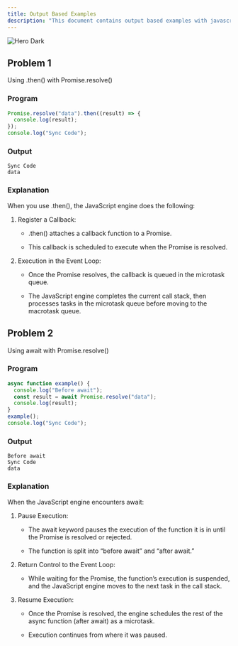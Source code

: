 ```yaml
---
title: Output Based Examples
description: "This document contains output based examples with javascript"
---
```


<img alt="Hero Dark" classname="hidden dark:block" src="https://www.tutorialrepublic.com/lib/images/javascript-illustration.png" />

## Problem 1

Using .then() with Promise.resolve()

### Program

```javascript problem1.js
Promise.resolve("data").then((result) => {
  console.log(result);
});
console.log("Sync Code"); 
```

### Output

```
Sync Code
data
```

### Explanation

When you use .then(), the JavaScript engine does the following:

1. Register a Callback:

   * .then() attaches a callback function to a Promise.

   * This callback is scheduled to execute when the Promise is resolved.

2. Execution in the Event Loop:

   * Once the Promise resolves, the callback is queued in the microtask queue.

   * The JavaScript engine completes the current call stack, then processes tasks in the microtask queue before moving to the macrotask queue.

## Problem 2

Using await with Promise.resolve()

### Program

```javascript problem2.js
async function example() {
  console.log("Before await");
  const result = await Promise.resolve("data");
  console.log(result);
}
example();
console.log("Sync Code");
```

### Output

```
Before await
Sync Code
data
```

### Explanation

When the JavaScript engine encounters await:

1. Pause Execution:

   * The await keyword pauses the execution of the function it is in until the Promise is resolved or rejected.

   * The function is split into “before await” and “after await.”

2. Return Control to the Event Loop:

   * While waiting for the Promise, the function’s execution is suspended, and the JavaScript engine moves to the next task in the call stack.

3. Resume Execution:

   * Once the Promise is resolved, the engine schedules the rest of the async function (after await) as a microtask.

   * Execution continues from where it was paused.